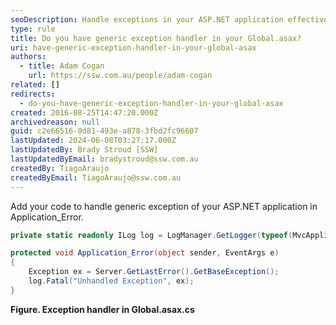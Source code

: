 ```yaml
---
seoDescription: Handle exceptions in your ASP.NET application effectively with a generic exception handler in Global.asax, ensuring unhandled errors are logged and notified.
type: rule
title: Do you have generic exception handler in your Global.asax?
uri: have-generic-exception-handler-in-your-global-asax
authors:
  - title: Adam Cogan
    url: https://ssw.com.au/people/adam-cogan
related: []
redirects:
  - do-you-have-generic-exception-handler-in-your-global-asax
created: 2016-08-25T14:47:20.000Z
archivedreason: null
guid: c2e66516-0d81-493e-a878-3fbd2fc96607
lastUpdated: 2024-06-08T03:27:17.000Z
lastUpdatedBy: Brady Stroud [SSW]
lastUpdatedByEmail: bradystroud@ssw.com.au
createdBy: TiagoAraujo
createdByEmail: TiagoAraujo@ssw.com.au
---
```


Add your code to handle generic exception of your ASP.NET application in Application_Error.
```cs
private static readonly ILog log = LogManager.GetLogger(typeof(MvcApplication));

protected void Application_Error(object sender, EventArgs e)
{
    Exception ex = Server.GetLastError().GetBaseException();
    log.Fatal("Unhandled Exception", ex);
}
```

**Figure. Exception handler in Global.asax.cs**
